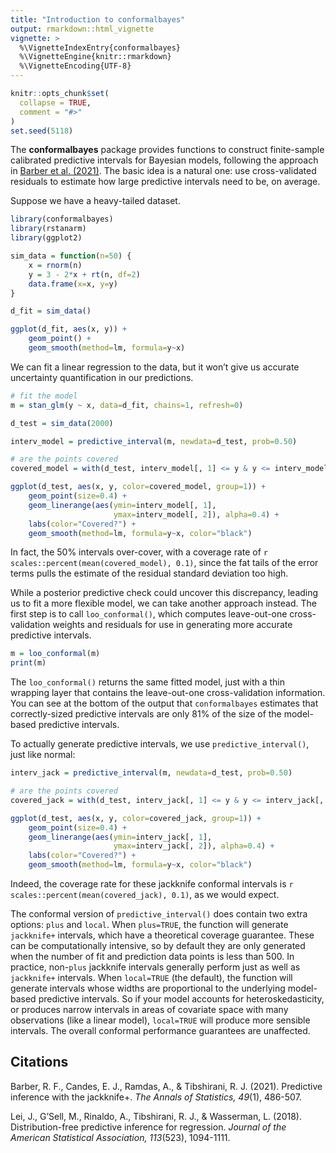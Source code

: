 ```yaml
---
title: "Introduction to conformalbayes"
output: rmarkdown::html_vignette
vignette: >
  %\VignetteIndexEntry{conformalbayes}
  %\VignetteEngine{knitr::rmarkdown}
  %\VignetteEncoding{UTF-8}
---
```


```r
knitr::opts_chunk$set(
  collapse = TRUE,
  comment = "#>"
)
set.seed(5118)
```

The **conformalbayes** package provides functions to construct finite-sample calibrated
predictive intervals for Bayesian models, following the approach in 
[Barber et al. (2021)](https://doi.org/10.1214/20-AOS1965).
The basic idea is a natural one: use cross-validated residuals to estimate how
large predictive intervals need to be, on average.

Suppose we have a heavy-tailed dataset.

```r
library(conformalbayes)
library(rstanarm)
library(ggplot2)

sim_data = function(n=50) {
    x = rnorm(n)
    y = 3 - 2*x + rt(n, df=2)
    data.frame(x=x, y=y)
}

d_fit = sim_data()

ggplot(d_fit, aes(x, y)) +
    geom_point() +
    geom_smooth(method=lm, formula=y~x)
```

We can fit a linear regression to the data, but it won't give us accurate
uncertainty quantification in our predictions.

```r
# fit the model
m = stan_glm(y ~ x, data=d_fit, chains=1, refresh=0)

d_test = sim_data(2000)

interv_model = predictive_interval(m, newdata=d_test, prob=0.50)

# are the points covered
covered_model = with(d_test, interv_model[, 1] <= y & y <= interv_model[, 2])

ggplot(d_test, aes(x, y, color=covered_model, group=1)) +
    geom_point(size=0.4) +
    geom_linerange(aes(ymin=interv_model[, 1],
                       ymax=interv_model[, 2]), alpha=0.4) +
    labs(color="Covered?") +
    geom_smooth(method=lm, formula=y~x, color="black")
```

In fact, the 50% intervals over-cover, with a coverage rate of
`r scales::percent(mean(covered_model), 0.1)`, since the fat tails of the error terms
pulls the estimate of the residual standard deviation too high.

While a posterior predictive check could uncover this discrepancy, leading us to
fit a more flexible model, we can take another approach instead.
The first step is to call `loo_conformal()`, which computes leave-out-one
cross-validation weights and residuals for use in generating more accurate
predictive intervals.

```r
m = loo_conformal(m)
print(m)
```

The `loo_conformal()` returns the same fitted model, just with a thin wrapping
layer that contains the leave-out-one cross-validation information.
You can see at the bottom of the output that `conformalbayes` estimates that
correctly-sized predictive intervals are only 81% of the size of the model-based
predictive intervals.

To actually generate predictive intervals, we use `predictive_interval()`, just
like normal:

```r
interv_jack = predictive_interval(m, newdata=d_test, prob=0.50)

# are the points covered
covered_jack = with(d_test, interv_jack[, 1] <= y & y <= interv_jack[, 2])

ggplot(d_test, aes(x, y, color=covered_jack, group=1)) +
    geom_point(size=0.4) +
    geom_linerange(aes(ymin=interv_jack[, 1],
                       ymax=interv_jack[, 2]), alpha=0.4) +
    labs(color="Covered?") +
    geom_smooth(method=lm, formula=y~x, color="black")
```

Indeed, the coverage rate for these jackknife conformal intervals is 
`r scales::percent(mean(covered_jack), 0.1)`, as we would expect.

The conformal version of `predictive_interval()` does contain two extra options:
`plus` and `local`.
When `plus=TRUE`, the function will generate `jackknife+` intervals, which have
a theoretical coverage guarantee.
These can be computationally intensive, so by default they are only generated
when the number of fit and prediction data points is less than 500.
In practice, non-`plus` jackknife intervals generally perform just as well as
`jackknife+` intervals.
When `local=TRUE` (the default), the function will generate intervals whose
widths are proportional to the underlying model-based predictive intervals.
So if your model accounts for heteroskedasticity, or produces narrow intervals
in areas of covariate space with many observations (like a linear model),
`local=TRUE` will produce more sensible intervals.
The overall conformal performance guarantees are unaffected.


## Citations

Barber, R. F., Candes, E. J., Ramdas, A., & Tibshirani, R. J. (2021). Predictive inference with the jackknife+. *The Annals of Statistics, 49*(1), 486-507.

Lei, J., G’Sell, M., Rinaldo, A., Tibshirani, R. J., & Wasserman, L. (2018). Distribution-free predictive inference for regression. *Journal of the American Statistical Association, 113*(523), 1094-1111.




